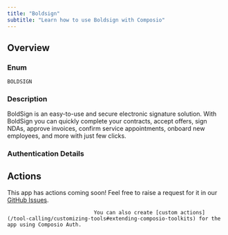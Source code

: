 ```yaml
---
title: "Boldsign"
subtitle: "Learn how to use Boldsign with Composio"
---
```



## Overview

### Enum
`BOLDSIGN`

### Description
BoldSign is an easy-to-use and secure electronic signature solution.
    With BoldSign you can quickly complete your contracts, accept offers,
    sign NDAs, approve invoices, confirm service appointments, onboard new
    employees, and more with just few clicks.

### Authentication Details

<Accordion title="OAUTH2">
<ParamField path="client_id" type="string" required={true}>
</ParamField>

<ParamField path="client_secret" type="string" required={true}>
</ParamField>

<ParamField path="oauth_redirect_uri" type="string" default="https://backend.composio.dev/api/v1/auth-apps/add">
</ParamField>

<ParamField path="scopes" type="string" default="openid profile email offline_access BoldSign.Documents.All">
</ParamField>

<ParamField path="base_url" type="string" default="https://api.boldsign.com">
</ParamField>

</Accordion>


## Actions

This app has actions coming soon! Feel free to raise a request for it in our [GitHub Issues](https://github.com/ComposioHQ/composio/issues).
                                
                                You can also create [custom actions](/tool-calling/customizing-tools#extending-composio-toolkits) for the app using Composio Auth.